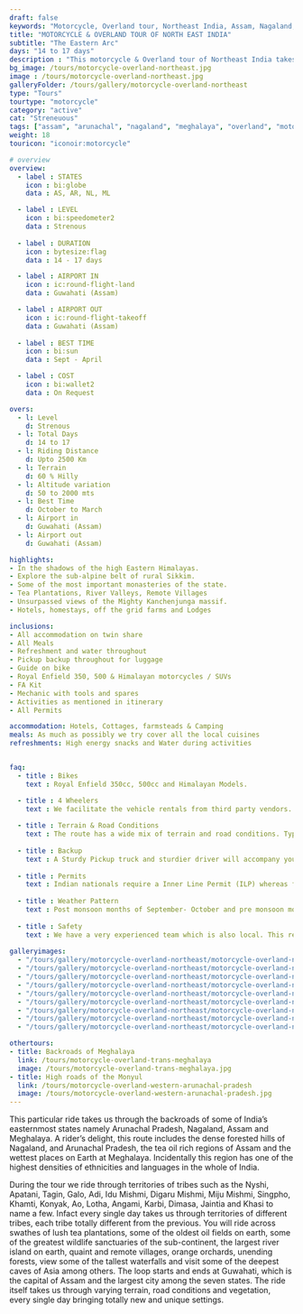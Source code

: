 ```yaml
---
draft: false
keywords: "Motorcycle, Overland tour, Northeast India, Assam, Nagaland, Meghalaya, Arunachal Pradesh"
title: "MOTORCYCLE & OVERLAND TOUR OF NORTH EAST INDIA"
subtitle: "The Eastern Arc"
days: "14 to 17 days"
description : "This motorcycle & Overland tour of Northeast India takes you across Assam, Nagaland, Meghalaya and Arunachal Pradesh."
bg_image: /tours/motorcycle-overland-northeast.jpg
image : /tours/motorcycle-overland-northeast.jpg
galleryFolder: /tours/gallery/motorcycle-overland-northeast
type: "Tours" 
tourtype: "motorcycle"
category: "active"
cat: "Streneuous"
tags: ["assam", "arunachal", "nagaland", "meghalaya", "overland", "motorcycle"]
weight: 18
touricon: "iconoir:motorcycle"

# overview
overview:
  - label : STATES
    icon : bi:globe
    data : AS, AR, NL, ML

  - label : LEVEL
    icon : bi:speedometer2
    data : Strenous
    
  - label : DURATION
    icon : bytesize:flag
    data : 14 - 17 days

  - label : AIRPORT IN
    icon : ic:round-flight-land
    data : Guwahati (Assam)

  - label : AIRPORT OUT
    icon : ic:round-flight-takeoff
    data : Guwahati (Assam)
    
  - label : BEST TIME
    icon : bi:sun
    data : Sept - April

  - label : COST
    icon : bi:wallet2
    data : On Request

overs:
  - l: Level 
    d: Strenous
  - l: Total Days 
    d: 14 to 17
  - l: Riding Distance 
    d: Upto 2500 Km
  - l: Terrain 
    d: 60 % Hilly 
  - l: Altitude variation 
    d: 50 to 2000 mts
  - l: Best Time 
    d: October to March
  - l: Airport in 
    d: Guwahati (Assam)
  - l: Airport out 
    d: Guwahati (Assam)

highlights:
- In the shadows of the high Eastern Himalayas.
- Explore the sub-alpine belt of rural Sikkim.
- Some of the most important monasteries of the state.
- Tea Plantations, River Valleys, Remote Villages
- Unsurpassed views of the Mighty Kanchenjunga massif.
- Hotels, homestays, off the grid farms and Lodges

inclusions:
- All accommodation on twin share
- All Meals
- Refreshment and water throughout
- Pickup backup throughout for luggage
- Guide on bike
- Royal Enfield 350, 500 & Himalayan motorcycles / SUVs
- FA Kit
- Mechanic with tools and spares
- Activities as mentioned in itinerary
- All Permits

accommodation: Hotels, Cottages, farmsteads & Camping
meals: As much as possibly we try cover all the local cuisines
refreshments: High energy snacks and Water during activities 


faq:
  - title : Bikes
    text : Royal Enfield 350cc, 500cc and Himalayan Models.

  - title : 4 Wheelers
    text : We facilitate the vehicle rentals from third party vendors.
  
  - title : Terrain & Road Conditions
    text : The route has a wide mix of terrain and road conditions. Typically the roads of Assam and Meghalaya are in the best condition in relation to the entire northeastern region, whereas Arunachal Pradesh and Nagaland have some of the worst. However put together it makes for an excellent and interactive route.
  
  - title : Backup
    text : A Sturdy Pickup truck and sturdier driver will accompany you on every trip. Your luggage, the Mechanic as well as all the spares and tools follow in this vehicle.
  
  - title : Permits
    text : Indian nationals require a Inner Line Permit (ILP) whereas foreign nationals require Restricted Area Permits (RAP), both of which have a certain fees applicable.
  
  - title : Weather Pattern
    text : Post monsoon months of September- October and pre monsoon months of March-April are very pleasant with blue skies and a fair days. Peak winters are from November to February with the mercury coming down below 18 C, in the evenings, however the days are still favourable for cycling.
  
  - title : Safety
    text : We have a very experienced team which is also local. This reflects in the overall safety of our tours. Rest assured your guides know where extra attention is required and when. All our routes are well known to us, we know where the nearest medical facilities are, we know whom to contact if in case of an emergency, we know all the alternate routes in case of road blockages. We have CASEVAC protocols in place to streamline the process in case of emergencies. You can rest easy knowing that in the outdoors in general and this region in particular you are in safe hands with us.
  
galleryimages:
  - "/tours/gallery/motorcycle-overland-northeast/motorcycle-overland-northeast1.jpg"
  - "/tours/gallery/motorcycle-overland-northeast/motorcycle-overland-northeast2.jpg"
  - "/tours/gallery/motorcycle-overland-northeast/motorcycle-overland-northeast3.jpg"
  - "/tours/gallery/motorcycle-overland-northeast/motorcycle-overland-northeast4.jpg"
  - "/tours/gallery/motorcycle-overland-northeast/motorcycle-overland-northeast5.jpg"
  - "/tours/gallery/motorcycle-overland-northeast/motorcycle-overland-northeast6.png"
  - "/tours/gallery/motorcycle-overland-northeast/motorcycle-overland-northeast7.png"
  - "/tours/gallery/motorcycle-overland-northeast/motorcycle-overland-northeast8.jpg"
  - "/tours/gallery/motorcycle-overland-northeast/motorcycle-overland-northeast9.jpg"

othertours:
- title: Backroads of Meghalaya
  link: /tours/motorcycle-overland-trans-meghalaya
  image: /tours/motorcycle-overland-trans-meghalaya.jpg
- title: High roads of the Monyul
  link: /tours/motorcycle-overland-western-arunachal-pradesh
  image: /tours/motorcycle-overland-western-arunachal-pradesh.jpg 
---
```



This particular ride takes us through the backroads of some of India’s easternmost states namely Arunachal Pradesh, Nagaland, Assam and Meghalaya. A rider’s delight, this route includes the dense forested hills of Nagaland, and Arunachal Pradesh, the tea oil rich  regions of Assam and the wettest places on Earth at Meghalaya. Incidentally this region has one of the highest densities of ethnicities and languages in the whole of India. 

During the tour we ride through territories of tribes such as the Nyshi, Apatani, Tagin, Galo, Adi, Idu Mishmi, Digaru Mishmi, Miju Mishmi, Singpho, Khamti, Konyak, Ao, Lotha, Angami, Karbi, Dimasa, Jaintia and Khasi to name a few. Infact every single day takes us through territories of different tribes, each tribe totally different from the previous. You will ride across swathes of lush tea plantations, some of the oldest oil fields on earth, some of the greatest wildlife sanctuaries of the sub-continent, the largest river island on earth, quaint and remote villages, orange orchards, unending forests, view some of the tallest waterfalls and visit some of the deepest caves of Asia among others. The loop starts and ends at Guwahati, which is the capital of Assam and the largest city among the seven states. The ride itself takes us through varying terrain, road conditions and vegetation, every single day bringing totally new and unique settings.